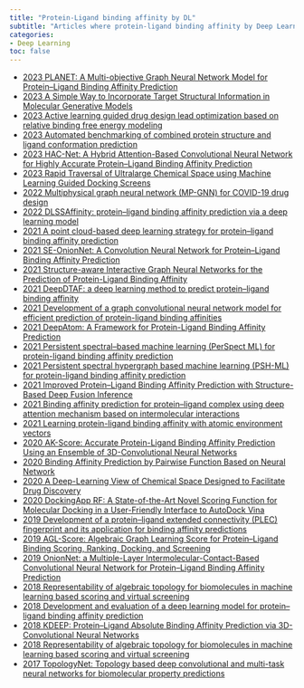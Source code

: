 ```yaml
---
title: "Protein-Ligand binding affinity by DL"
subtitle: "Articles where protein-ligand binding affinity by Deep Learning have been implemented"
categories:
- Deep Learning
toc: false
---
```

* [2023 PLANET: A Multi-objective Graph Neural Network Model for Protein–Ligand Binding Affinity Prediction](https://doi.org/10.1021/acs.jcim.3c00253){target="_blank"}
* [2023 A Simple Way to Incorporate Target Structural Information in Molecular Generative Models](https://doi.org/10.1021/acs.jcim.3c00293){target="_blank"}
* [2023 Active learning guided drug design lead optimization based on relative binding free energy modeling](https://doi.org/10.26434/chemrxiv-2022-krs1t){target="_blank"}
* [2023 Automated benchmarking of combined protein structure and ligand conformation prediction](https://doi.org/10.22541/au.168382988.85108031/v1){target="_blank"}
* [2023 HAC-Net: A Hybrid Attention-Based Convolutional Neural Network for Highly Accurate Protein–Ligand Binding Affinity Prediction](https://doi.org/10.1021/acs.jcim.3c00251){target="_blank"}
* [2023 Rapid Traversal of Ultralarge Chemical Space using Machine Learning Guided Docking Screens](https://doi.org/10.26434/chemrxiv-2023-w3x36){target="_blank"}
* [2022 Multiphysical graph neural network (MP-GNN) for COVID-19 drug design](https://doi.org/10.1093/bib/bbac231){target="_blank"}
* [2022 DLSSAffinity: protein–ligand binding affinity prediction via a deep learning model](https://doi.org/10.1039/D1CP05558E){target="_blank"}
* [2021 A point cloud-based deep learning strategy for protein–ligand binding affinity prediction](https://doi.org/10.1093/bib/bbab474){target="_blank"}
* [2021 SE-OnionNet: A Convolution Neural Network for Protein–Ligand Binding Affinity Prediction](https://doi.org/10.3389/fgene.2020.607824){target="_blank"}
* [2021 Structure-aware Interactive Graph Neural Networks for the Prediction of Protein-Ligand Binding Affinity](https://doi.org/10.1145/3447548.3467311){target="_blank"}
* [2021 DeepDTAF: a deep learning method to predict protein–ligand binding affinity](https://doi.org/10.1093/bib/bbab072){target="_blank"}
* [2021 Development of a graph convolutional neural network model for efficient prediction of protein-ligand binding affinities](https://doi.org/10.1371/journal.pone.0249404){target="_blank"}
* [2021 DeepAtom: A Framework for Protein-Ligand Binding Affinity Prediction](https://doi.org/10.1109/BIBM47256.2019.8982964){target="_blank"}
* [2021 Persistent spectral–based machine learning (PerSpect ML) for protein-ligand binding affinity prediction](https://doi.org/10.1126/sciadv.abc5329){target="_blank"}
* [2021 Persistent spectral hypergraph based machine learning (PSH-ML) for protein-ligand binding affinity prediction](https://doi.org/10.1093/bib/bbab127){target="_blank"}
* [2021 Improved Protein–Ligand Binding Affinity Prediction with Structure-Based Deep Fusion Inference](https://doi.org/10.1021/acs.jcim.0c01306){target="_blank"}
* [2021 Binding affinity prediction for protein–ligand complex using deep attention mechanism based on intermolecular interactions](https://doi.org/10.1186/s12859-021-04466-0){target="_blank"}
* [2021 Learning protein-ligand binding affinity with atomic environment vectors](https://doi.org/10.1186/s13321-021-00536-w){target="_blank"}
* [2020 AK-Score: Accurate Protein-Ligand Binding Affinity Prediction Using an Ensemble of 3D-Convolutional Neural Networks](https://doi.org/10.3390/ijms21228424){target="_blank"}
* [2020 Binding Affinity Prediction by Pairwise Function Based on Neural Network](https://doi.org/10.1021/acs.jcim.0c00026){target="_blank"}
* [2020 A Deep-Learning View of Chemical Space Designed to Facilitate Drug Discovery](https://doi.org/10.1021/acs.jcim.0c00321){target="_blank"}
* [2020 DockingApp RF: A State-of-the-Art Novel Scoring Function for Molecular Docking in a User-Friendly Interface to AutoDock Vina](https://doi.org/10.3390/ijms21249548){target="_blank"}
* [2019 Development of a protein–ligand extended connectivity (PLEC) fingerprint and its application for binding affinity predictions](https://doi.org/10.1093/bioinformatics/bty757){target="_blank"}
* [2019 AGL-Score: Algebraic Graph Learning Score for Protein–Ligand Binding Scoring, Ranking, Docking, and Screening](https://doi.org/10.1021/acs.jcim.9b00334){target="_blank"}
* [2019 OnionNet: a Multiple-Layer Intermolecular-Contact-Based Convolutional Neural Network for Protein–Ligand Binding Affinity Prediction](https://doi.org/10.1021/acsomega.9b01997){target="_blank"}
* [2018 Representability of algebraic topology for biomolecules in machine learning based scoring and virtual screening](https://doi.org/10.1371/journal.pcbi.1005929){target="_blank"}
* [2018 Development and evaluation of a deep learning model for protein–ligand binding affinity prediction](https://doi.org/10.1093/bioinformatics/bty374){target="_blank"}
* [2018 KDEEP: Protein–Ligand Absolute Binding Affinity Prediction via 3D-Convolutional Neural Networks](https://doi.org/10.1021/acs.jcim.7b00650){target="_blank"}
* [2018 Representability of algebraic topology for biomolecules in machine learning based scoring and virtual screening](https://doi.org/10.1371/journal.pcbi.1005929){target="_blank"}
* [2017 TopologyNet: Topology based deep convolutional and multi-task neural networks for biomolecular property predictions](https://doi.org/10.1371/journal.pcbi.1005690){target="_blank"}




